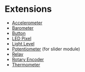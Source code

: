 # Extensions

-   [Accelerometer](/clients/makecode/extensions/accelerometer/)
-   [Barometer](/clients/makecode/extensions/barometer/)
-   [Button](/clients/makecode/extensions/button/)
-   [LED Pixel](/clients/makecode/extensions/ledpixel/)
-   [Light Level](/clients/makecode/extensions/light-level/)
-   [Potentiometer](/clients/makecode/extensions/potentiometer/) (for slider module)
-   [Relay](/clients/makecode/extensions/relay/)
-   [Rotary Encoder](/clients/makecode/extensions/rotary-encoder/)
-   [Thermometer](/clients/makecode/extensions/thermometer/)
